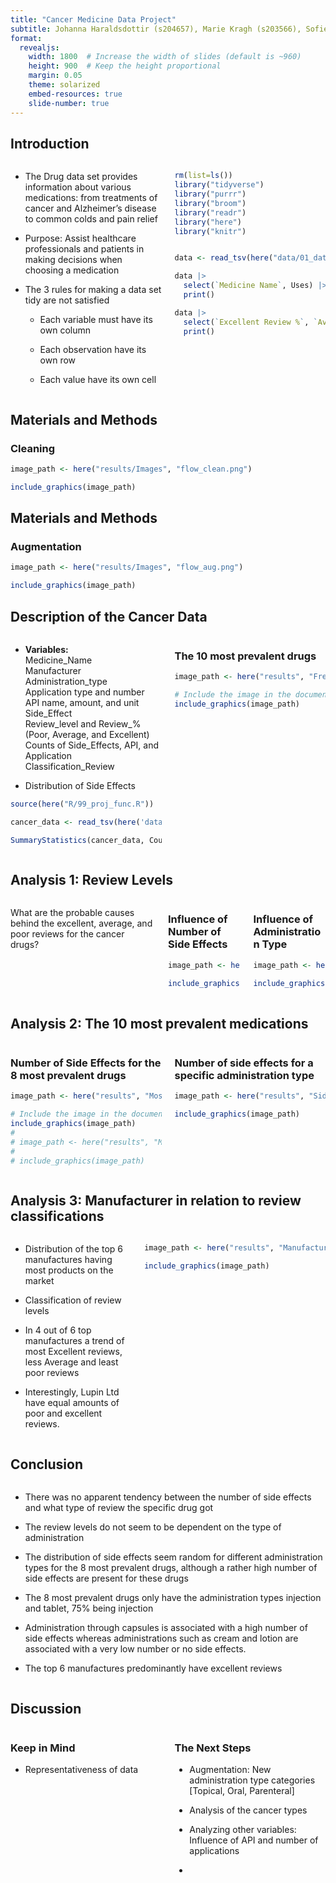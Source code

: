 ```yaml
---
title: "Cancer Medicine Data Project"
subtitle: Johanna Haraldsdottir (s204657), Marie Kragh (s203566), Sofie Bruun (s194678), Amalie Schultz-Nielsen (s204643), and Malou Bech Jakobsen (s203515)
format:
  revealjs:
    width: 1800  # Increase the width of slides (default is ~960)
    height: 900  # Keep the height proportional
    margin: 0.05
    theme: solarized
    embed-resources: true
    slide-number: true
---
```


## Introduction

::: columns
::: {.column width="50%"}
-   The Drug data set provides information about various medications: from treatments of cancer and Alzheimer's disease to common colds and pain relief

-   Purpose: Assist healthcare professionals and patients in making decisions when choosing a medication

-   The 3 rules for making a data set tidy are not satisfied

    -   Each variable must have its own column

    -   Each observation have its own row

    -   Each value have its own cell
:::

::: {.column width="50%"}
```r
rm(list=ls())
library("tidyverse")
library("purrr")
library("broom")
library("readr")
library("here")
library("knitr")


data <- read_tsv(here("data/01_dat_load.tsv"))

data |>
  select(`Medicine Name`, Uses) |>
  print()

data |>
  select(`Excellent Review %`, `Average Review %`, `Poor Review %`) |>
  print()
```
:::
:::

## Materials and Methods

### Cleaning

```r
image_path <- here("results/Images", "flow_clean.png")

include_graphics(image_path)
```

## Materials and Methods

### Augmentation

```r
image_path <- here("results/Images", "flow_aug.png")

include_graphics(image_path)
```

## Description of the Cancer Data

::: columns
::: {.column width="50%"}
-   **Variables:**\
    Medicine_Name\
    Manufacturer\
    Administration_type\
    Application type and number\
    API name, amount, and unit\
    Side_Effect\
    Review_level and Review\_% (Poor, Average, and Excellent)\
    Counts of Side_Effects, API, and Application\
    Classification_Review

-   Distribution of Side Effects

```r
source(here("R/99_proj_func.R"))

cancer_data <- read_tsv(here('data/03_dat_aug.tsv'))

SummaryStatistics(cancer_data, Count_Side_Effects)

```
:::

::: {.column width="50%"}
### The 10 most prevalent drugs

```r
image_path <- here("results", "Frequency_of_Unique_Drugs_plot.png")

# Include the image in the document
include_graphics(image_path)

```
:::
:::

## Analysis 1: Review Levels

::: columns
::: {.column width="100%"}
What are the probable causes behind the excellent, average, and poor reviews for the cancer drugs?
:::

::: {.column width="50%"}
### Influence of Number of Side Effects

```r

image_path <- here("results", "Scatter_Side_Effects_Review_all.png")
 
include_graphics(image_path)

```
:::

::: {.column width="50%"}
### Influence of Administration Type

```r
image_path <- here("results", "boxplot_Excellent_Administration_type.png")

include_graphics(image_path)
```
:::
:::

## Analysis 2: The 10 most prevalent medications

::: columns
::: {.column width="50%"}
### Number of Side Effects for the 8 most prevalent drugs

```r

image_path <- here("results", "Most_prevalent_medicines_plot.png")

# Include the image in the document
include_graphics(image_path)
# 
# image_path <- here("results", "Most_prevalent_medicines_plot.png") 
# 
# include_graphics(image_path)
```
:::

::: {.column width="50%"}
### Number of side effects for a specific administration type

```r
image_path <- here("results", "Side_Effects_Administration_type.png") 

include_graphics(image_path)
```
:::
:::

## Analysis 3: Manufacturer in relation to review classifications

::: columns
::: {.column width="40%"}
-   Distribution of the top 6 manufactures having most products on the market

-   Classification of review levels

-   In 4 out of 6 top manufactures a trend of most Excellent reviews, less Average and least poor reviews

-   Interestingly, Lupin Ltd have equal amounts of poor and excellent reviews.
:::

::: {.column width="60%"}
```r
image_path <- here("results", "Manufacturers_bar_plot.png")  

include_graphics(image_path)
```
:::
:::

## Conclusion

::: columns
::: {.column width="75%"}
-   There was no apparent tendency between the number of side effects and what type of review the specific drug got

-   The review levels do not seem to be dependent on the type of administration

-   The distribution of side effects seem random for different administration types for the 8 most prevalent drugs, although a rather high number of side effects are present for these drugs

-   The 8 most prevalent drugs only have the administration types injection and tablet, 75% being injection

-   Administration through capsules is associated with a high number of side effects whereas administrations such as cream and lotion are associated with a very low number or no side effects.

-   The top 6 manufactures predominantly have excellent reviews
:::
:::

## Discussion

::: columns
::: {.column width="50%"}
### Keep in Mind

-   Representativeness of data
:::

::: {.column width="50%"}
### The Next Steps

-   Augmentation: New administration type categories \[Topical, Oral, Parenteral\]

-   Analysis of the cancer types

-   Analyzing other variables: Influence of API and number of applications

-   
:::
:::

## 
